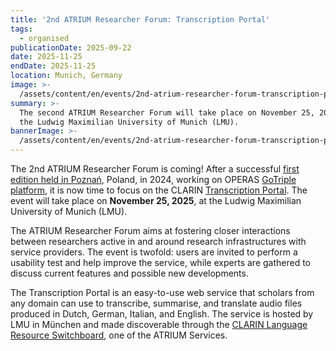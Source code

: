 ```yaml
---
title: '2nd ATRIUM Researcher Forum: Transcription Portal'
tags:
  - organised
publicationDate: 2025-09-22
date: 2025-11-25
endDate: 2025-11-25
location: Munich, Germany
image: >-
  /assets/content/en/events/2nd-atrium-researcher-forum-transcription-porta/image.jpg
summary: >-
  The second ATRIUM Researcher Forum will take place on November 25, 2025, at
  the Ludwig Maximilian University of Munich (LMU).
bannerImage: >-
  /assets/content/en/events/2nd-atrium-researcher-forum-transcription-porta/bannerImage.png
---
```

The 2nd ATRIUM Researcher Forum is coming! After a successful [first edition held in Poznań](https://atrium-research.eu/news/atrium-first-researcher-forum/), Poland, in 2024, working on OPERAS [GoTriple platform](https://gotriple.eu/), it is now time to focus on the CLARIN [Transcription Portal](https://speechandtech.eu/transcription-portal). The event will take place on **November 25, 2025**, at the Ludwig Maximilian University of Munich (LMU).

The ATRIUM Researcher Forum aims at fostering closer interactions between researchers active in and around research infrastructures with service providers. The event is twofold: users are invited to perform a usability test and help improve the service, while experts are gathered to discuss current features and possible new developments.

The Transcription Portal is an easy-to-use web service that scholars from any domain can use to transcribe, summarise, and translate audio files produced in Dutch, German, Italian, and English. The service is hosted by LMU in München and made discoverable through the [CLARIN Language Resource Switchboard](https://switchboard.clarin.eu/), one of the ATRIUM Services.
